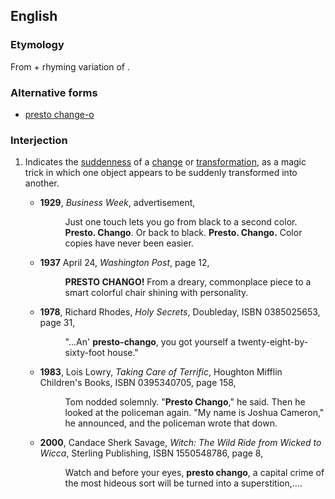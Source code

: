 ==English==

===Etymology===
From {{m|en|presto}} + rhyming variation of {{m|en|change}}.

===Alternative forms===
* [[presto change-o]]

===Interjection===
{{en-interj}}

# {{context|informal|lang=en}} Indicates the [[suddenness]] of a [[change]] or [[transformation]], as a magic trick in which one object appears to be suddenly transformed into another.
#* '''1929''', ''Business Week'', advertisement,
#*: Just one touch lets you go from black to a second color. '''Presto. Chango'''. Or back to black. '''Presto. Chango.''' Color copies have never been easier.
#* '''1937''' April 24, ''Washington Post'', page 12,
#*: '''PRESTO CHANGO!''' From a dreary, commonplace piece to a smart colorful chair shining with personality.
#* '''1978''', Richard Rhodes, ''Holy Secrets'', Doubleday, ISBN 0385025653, page 31,
#*: "...An' '''presto-chango''', you got yourself a twenty-eight-by-sixty-foot house."
#* '''1983''', Lois Lowry, ''Taking Care of Terrific'', Houghton Mifflin Children's Books, ISBN 0395340705, page 158,
#*: Tom nodded solemnly. "'''Presto Chango'''," he said. Then he looked at the policeman again. "My name is Joshua Cameron," he announced, and the policeman wrote that down.
#* '''2000''', Candace Sherk Savage, ''Witch: The Wild Ride from Wicked to Wicca'', Sterling Publishing, ISBN 1550548786, page 8,
#*: Watch and before your eyes, '''presto chango''', a capital crime of the most hideous sort will be turned into a superstition,....
